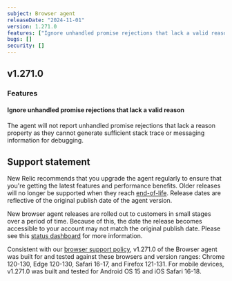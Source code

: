```yaml
---
subject: Browser agent
releaseDate: "2024-11-01"
version: 1.271.0
features: ["Ignore unhandled promise rejections that lack a valid reason"]
bugs: []
security: []
---
```


## v1.271.0

### Features

#### Ignore unhandled promise rejections that lack a valid reason
The agent will not report unhandled promise rejections that lack a reason property as they cannot generate sufficient stack trace or messaging information for debugging.

## Support statement

New Relic recommends that you upgrade the agent regularly to ensure that you're getting the latest features and performance benefits. Older releases will no longer be supported when they reach [end-of-life](https://docs.newrelic.com/docs/browser/browser-monitoring/getting-started/browser-agent-eol-policy/). Release dates are reflective of the original publish date of the agent version.

New browser agent releases are rolled out to customers in small stages over a period of time. Because of this, the date the release becomes accessible to your account may not match the original publish date. Please see this [status dashboard](https://newrelic.github.io/newrelic-browser-agent-release/) for more information.

Consistent with our [browser support policy](https://docs.newrelic.com/docs/browser/new-relic-browser/getting-started/compatibility-requirements-browser-monitoring/#browser-types), v1.271.0 of the Browser agent was built for and tested against these browsers and version ranges: Chrome 120-130, Edge 120-130, Safari 16-17, and Firefox 121-131. For mobile devices, v1.271.0 was built and tested for Android OS 15 and iOS Safari 16-18.